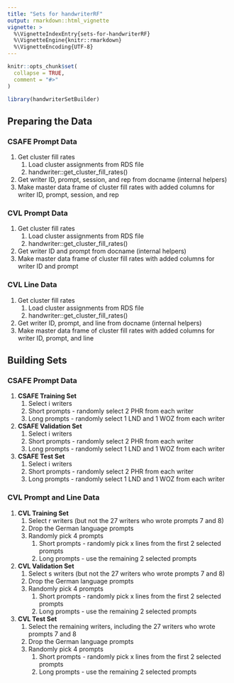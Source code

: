 ```yaml
---
title: "Sets for handwriterRF"
output: rmarkdown::html_vignette
vignette: >
  %\VignetteIndexEntry{sets-for-handwriterRF}
  %\VignetteEngine{knitr::rmarkdown}
  %\VignetteEncoding{UTF-8}
---
```


```r
knitr::opts_chunk$set(
  collapse = TRUE,
  comment = "#>"
)
```

```r
library(handwriterSetBuilder)
```

## Preparing the Data

### CSAFE Prompt Data

1.  Get cluster fill rates
    1.  Load cluster assignments from RDS file
    2.  handwriter::get_cluster_fill_rates()
2.  Get writer ID, prompt, session, and rep from docname (internal helpers)
3.  Make master data frame of cluster fill rates with added columns for writer ID, prompt, session, and rep

### CVL Prompt Data

1.  Get cluster fill rates
    1.  Load cluster assignments from RDS file
    2.  handwriter::get_cluster_fill_rates()
2.  Get writer ID and prompt from docname (internal helpers)
3.  Make master data frame of cluster fill rates with added columns for writer ID and prompt

### CVL Line Data

1.  Get cluster fill rates
    1.  Load cluster assignments from RDS file
    2.  handwriter::get_cluster_fill_rates()
2.  Get writer ID, prompt, and line from docname (internal helpers)
3.  Make master data frame of cluster fill rates with added columns for writer ID, prompt, and line

## Building Sets

### CSAFE Prompt Data

1.  **CSAFE Training Set**
    1.  Select i writers
    2.  Short prompts - randomly select 2 PHR from each writer
    3.  Long prompts - randomly select 1 LND and 1 WOZ from each writer
2.  **CSAFE Validation Set**
    1.  Select i writers
    2.  Short prompts - randomly select 2 PHR from each writer
    3.  Long prompts - randomly select 1 LND and 1 WOZ from each writer
3.  **CSAFE Test Set**
    1.  Select i writers
    2.  Short prompts - randomly select 2 PHR from each writer
    3.  Long prompts - randomly select 1 LND and 1 WOZ from each writer

### CVL Prompt and Line Data

1.  **CVL Training Set**
    1.  Select r writers (but not the 27 writers who wrote prompts 7 and 8)
    2.  Drop the German language prompts
    3.  Randomly pick 4 prompts
        1.  Short prompts - randomly pick x lines from the first 2 selected prompts
        2.  Long prompts - use the remaining 2 selected prompts
2.  **CVL Validation Set**
    1.  Select s writers (but not the 27 writers who wrote prompts 7 and 8)
    2.  Drop the German language prompts
    3.  Randomly pick 4 prompts
        1.  Short prompts - randomly pick x lines from the first 2 selected prompts
        2.  Long prompts - use the remaining 2 selected prompts
3.  **CVL Test Set**
    1.  Select the remaining writers, including the 27 writers who wrote prompts 7 and 8
    2.  Drop the German language prompts
    3.  Randomly pick 4 prompts
        1.  Short prompts - randomly pick x lines from the first 2 selected prompts
        2.  Long prompts - use the remaining 2 selected prompts
